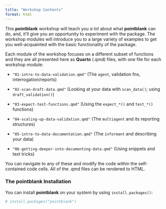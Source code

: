 ```yaml
---
title: "Workshop Contents"
format: html
---
```


This **pointblank** workshop will teach you *a lot* about what **pointblank** can do, and, it'll give you an opportunity to experiment with the package. The workshop modules will introduce you to a large variety of examples to get you well-acquainted with the basic functionality of the package.

Each module of the workshop focuses on a different subset of functions and they are all presented here as **Quarto** (.qmd) files, with one file for each workshop module:

- `"01-intro-to-data-validation.qmd"` (The `agent`, validation fns, interrogation/reports)

- `"02-scan-draft-data.qmd"` (Looking at your data with `scan_data()`; using `draft_validation()`)

- `"03-expect-test-functions.qmd"` (Using the `expect_*()` and `test_*()` functions)

- `"04-scaling-up-data-validation.qmd"` (The `multiagent` and its reporting structures)

- `"05-intro-to-data-documentation.qmd"` (The `informant` and describing your data)

- `"06-getting-deeper-into-documenting-data.qmd"` (Using snippets and text tricks)

You can navigate to any of these and modify the code within the self-contained code cells. All of the .qmd files can be rendered to HTML.

### The **pointblank** Installation

You can install **pointblank** on your system by using `install.packages()`:

```r
# install.packages("pointblank")
```
